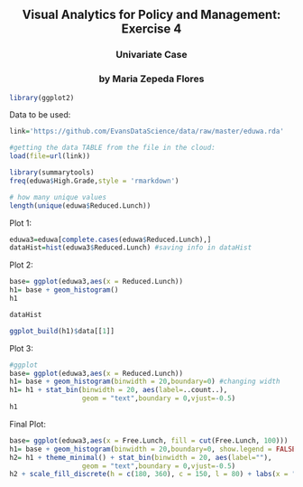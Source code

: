 <dr>
<center>
## Visual Analytics for Policy and Management: Exercise 4

### Univariate Case 

### by Maria Zepeda Flores
</center>

```r
library(ggplot2)
```

Data to be used:
```r
link='https://github.com/EvansDataScience/data/raw/master/eduwa.rda'

#getting the data TABLE from the file in the cloud:
load(file=url(link))
```

```r
library(summarytools)
freq(eduwa$High.Grade,style = 'rmarkdown')
```



```r
# how many unique values
length(unique(eduwa$Reduced.Lunch))
```

Plot 1: 
```r
eduwa3=eduwa[complete.cases(eduwa$Reduced.Lunch),]
dataHist=hist(eduwa3$Reduced.Lunch) #saving info in dataHist
```
Plot 2:
```r
base= ggplot(eduwa3,aes(x = Reduced.Lunch))  
h1= base + geom_histogram()
h1 
```

```r
dataHist
```

```r
ggplot_build(h1)$data[[1]]

```

Plot 3:
```r
#ggplot
base= ggplot(eduwa3,aes(x = Reduced.Lunch))  
h1= base + geom_histogram(binwidth = 20,boundary=0) #changing width
h1= h1 + stat_bin(binwidth = 20, aes(label=..count..), 
                  geom = "text",boundary = 0,vjust=-0.5)
h1
```

Final Plot:
```r
base= ggplot(eduwa3,aes(x = Free.Lunch, fill = cut(Free.Lunch, 100)))  
h1= base + geom_histogram(binwidth = 20,boundary=0, show.legend = FALSE) #changing width
h2= h1 + theme_minimal() + stat_bin(binwidth = 20, aes(label=""), 
                  geom = "text",boundary = 0,vjust=-0.5)
h2 + scale_fill_discrete(h = c(180, 360), c = 150, l = 80) + labs(x = "# of Students Free Lunch (Per School)", y = "Count", title = "Distribution of Free Lunch") + theme(plot.title = element_text(family = "Trebuchet MS", color="#666666", face="bold", size=24, hjust=.5))
```



